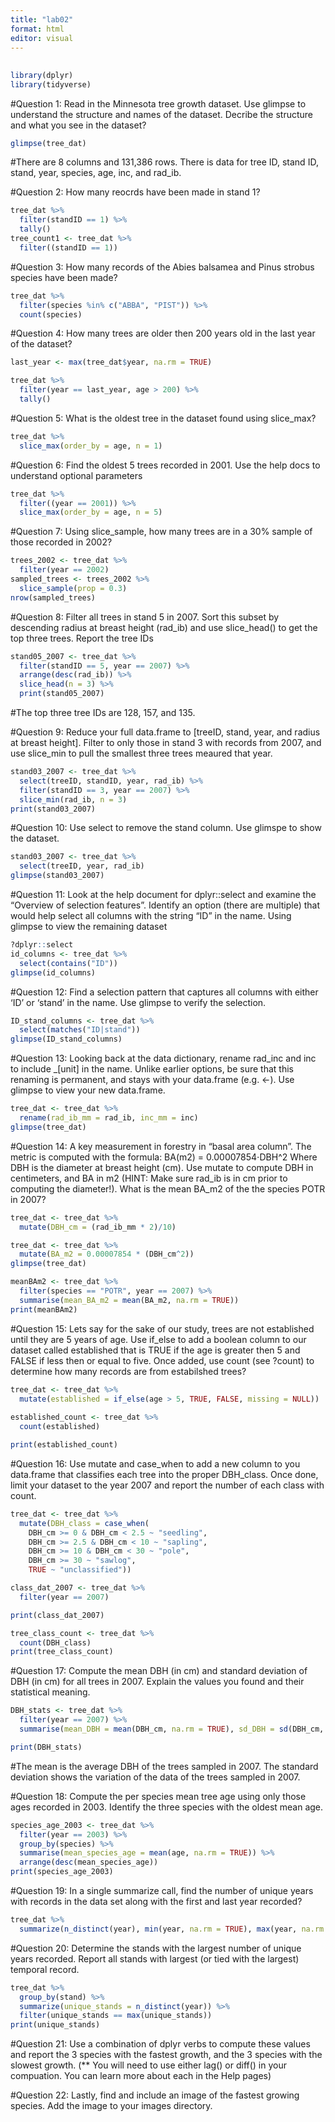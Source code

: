 ```yaml
---
title: "lab02"
format: html
editor: visual
---
```


## 

```r
library(dplyr)
library(tidyverse)
```
#Question 1: Read in the Minnesota tree growth dataset. Use glimpse to understand the structure and names of the dataset. Decribe the structure and what you see in the dataset?

```r
glimpse(tree_dat)
```
#There are 8 columns and 131,386 rows. There is data for tree ID, stand ID, stand, year, species, age, inc, and rad_ib.

#Question 2: How many reocrds have been made in stand 1?
```r
tree_dat %>%
  filter(standID == 1) %>%
  tally()
tree_count1 <- tree_dat %>%
  filter((standID == 1))
```


#Question 3: How many records of the Abies balsamea and Pinus strobus species have been made?
```r
tree_dat %>%
  filter(species %in% c("ABBA", "PIST")) %>%
  count(species)
```


#Question 4: How many trees are older then 200 years old in the last year of the dataset?
```r
last_year <- max(tree_dat$year, na.rm = TRUE)

tree_dat %>%
  filter(year == last_year, age > 200) %>%
  tally()
```


#Question 5: What is the oldest tree in the dataset found using slice_max?
```r
tree_dat %>%
  slice_max(order_by = age, n = 1)
```

#Question 6: Find the oldest 5 trees recorded in 2001. Use the help docs to understand optional parameters
```r
tree_dat %>%
  filter((year == 2001)) %>%
  slice_max(order_by = age, n = 5)

```


#Question 7: Using slice_sample, how many trees are in a 30% sample of those recorded in 2002?
```r
trees_2002 <- tree_dat %>%
  filter(year == 2002)
sampled_trees <- trees_2002 %>%
  slice_sample(prop = 0.3)
nrow(sampled_trees)
```


#Question 8: Filter all trees in stand 5 in 2007. Sort this subset by descending radius at breast height (rad_ib) and use slice_head() to get the top three trees. Report the tree IDs
```r
stand05_2007 <- tree_dat %>%
  filter(standID == 5, year == 2007) %>%
  arrange(desc(rad_ib)) %>%
  slice_head(n = 3) %>%
  print(stand05_2007)
```

#The top three tree IDs are 128, 157, and 135. 

#Question 9: Reduce your full data.frame to [treeID, stand, year, and radius at breast height]. Filter to only those in stand 3 with records from 2007, and use slice_min to pull the smallest three trees meaured that year.
```r
stand03_2007 <- tree_dat %>%
  select(treeID, standID, year, rad_ib) %>%
  filter(standID == 3, year == 2007) %>%
  slice_min(rad_ib, n = 3)
print(stand03_2007)

```



#Question 10: Use select to remove the stand column. Use glimspe to show the dataset.
```r
stand03_2007 <- tree_dat %>%
  select(treeID, year, rad_ib)
glimpse(stand03_2007)
```

#Question 11: Look at the help document for dplyr::select and examine the “Overview of selection features”. Identify an option (there are multiple) that would help select all columns with the string “ID” in the name. Using glimpse to view the remaining dataset
```r
?dplyr::select
id_columns <- tree_dat %>%
  select(contains("ID"))
glimpse(id_columns)
```
#Question 12: Find a selection pattern that captures all columns with either ‘ID’ or ‘stand’ in the name. Use glimpse to verify the selection.
```r
ID_stand_columns <- tree_dat %>%
  select(matches("ID|stand"))
glimpse(ID_stand_columns)
```
#Question 13: Looking back at the data dictionary, rename rad_inc and inc to include _[unit] in the name. Unlike earlier options, be sure that this renaming is permanent, and stays with your data.frame (e.g. <-). Use glimpse to view your new data.frame.
```r
tree_dat <- tree_dat %>% 
  rename(rad_ib_mm = rad_ib, inc_mm = inc)
glimpse(tree_dat)
```

#Question 14: A key measurement in forestry in “basal area column”. The metric is computed with the formula:
BA(m2) = 0.00007854⋅DBH^2
Where DBH is the diameter at breast height (cm). Use mutate to compute DBH in centimeters, and BA in m2 (HINT: Make sure rad_ib is in cm prior to computing the diameter!). What is the mean BA_m2 of the the species POTR in 2007?
```r
tree_dat <- tree_dat %>%
  mutate(DBH_cm = (rad_ib_mm * 2)/10)

tree_dat <- tree_dat %>%
  mutate(BA_m2 = 0.00007854 * (DBH_cm^2))
glimpse(tree_dat)
```
```r
meanBAm2 <- tree_dat %>%
  filter(species == "POTR", year == 2007) %>%
  summarise(mean_BA_m2 = mean(BA_m2, na.rm = TRUE))
print(meanBAm2)
```


#Question 15: Lets say for the sake of our study, trees are not established until they are 5 years of age. Use if_else to add a boolean column to our dataset called established that is TRUE if the age is greater then 5 and FALSE if less then or equal to five. Once added, use count (see ?count) to determine how many records are from estabilshed trees?
```r
tree_dat <- tree_dat %>%
  mutate(established = if_else(age > 5, TRUE, FALSE, missing = NULL))
         
established_count <- tree_dat %>%
  count(established)

print(established_count)
```
#Question 16: Use mutate and case_when to add a new column to you data.frame that classifies each tree into the proper DBH_class. Once done, limit your dataset to the year 2007 and report the number of each class with count.
```r
tree_dat <- tree_dat %>%
  mutate(DBH_class = case_when(
    DBH_cm >= 0 & DBH_cm < 2.5 ~ "seedling",
    DBH_cm >= 2.5 & DBH_cm < 10 ~ "sapling",
    DBH_cm >= 10 & DBH_cm < 30 ~ "pole",
    DBH_cm >= 30 ~ "sawlog",
    TRUE ~ "unclassified"))

class_dat_2007 <- tree_dat %>%
  filter(year == 2007)

print(class_dat_2007)

```
```r
tree_class_count <- tree_dat %>%
  count(DBH_class)
print(tree_class_count)
```


#Question 17: Compute the mean DBH (in cm) and standard deviation of DBH (in cm) for all trees in 2007. Explain the values you found and their statistical meaning.

```r
DBH_stats <- tree_dat %>%
  filter(year == 2007) %>%
  summarise(mean_DBH = mean(DBH_cm, na.rm = TRUE), sd_DBH = sd(DBH_cm, na.rm = TRUE))

print(DBH_stats)
```
#The mean is the average DBH of the trees sampled in 2007. The standard deviation shows the variation of the data of the trees sampled in 2007. 


#Question 18: Compute the per species mean tree age using only those ages recorded in 2003. Identify the three species with the oldest mean age.
```r
species_age_2003 <- tree_dat %>%
  filter(year == 2003) %>%
  group_by(species) %>%
  summarise(mean_species_age = mean(age, na.rm = TRUE)) %>%
  arrange(desc(mean_species_age))
print(species_age_2003)  
```


#Question 19: In a single summarize call, find the number of unique years with records in the data set along with the first and last year recorded?
```r
tree_dat %>%
  summarize(n_distinct(year), min(year, na.rm = TRUE), max(year, na.rm = TRUE))
```


#Question 20: Determine the stands with the largest number of unique years recorded. Report all stands with largest (or tied with the largest) temporal record.
```r
tree_dat %>%
  group_by(stand) %>%
  summarize(unique_stands = n_distinct(year)) %>%
  filter(unique_stands == max(unique_stands))
print(unique_stands)
```


#Question 21: Use a combination of dplyr verbs to compute these values and report the 3 species with the fastest growth, and the 3 species with the slowest growth. (** You will need to use either lag() or diff() in your compuation. You can learn more about each in the Help pages)

#Question 22: Lastly, find and include an image of the fastest growing species. Add the image to your images directory.


